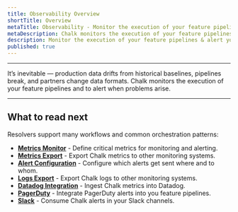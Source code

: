 ```yaml
---
title: Observability Overview
shortTitle: Overview
metaTitle: Observability - Monitor the execution of your feature pipelines
metaDescription: Chalk monitors the execution of your feature pipelines and is able to alert you when problems arise.
description: Monitor the execution of your feature pipelines & alert you when problems arise.
published: true
---
```


---

It’s inevitable — production data drifts from historical baselines,
pipelines break, and partners change data formats. Chalk monitors
the execution of your feature pipelines and to alert when problems
arise.

---

## What to read next

Resolvers support many workflows and common orchestration patterns:

- **[Metrics Monitor](/docs/metricmonitor)** -
  Define critical metrics for monitoring and alerting.
- **[Metrics Export](/docs/metricexport)** -
  Export Chalk metrics to other monitoring systems.
- **[Alert Configuration](/docs/alertconfig)** -
  Configure which alerts get sent where and to whom.
- **[Logs Export](/docs/logexport)** -
  Export Chalk logs to other monitoring systems.
- **[Datadog Integration](/docs/datadog)** -
  Ingest Chalk metrics into Datadog.
- **[PagerDuty](/docs/pagerduty)** -
  Integrate PagerDuty alerts into you feature pipelines.
- **[Slack](/docs/slack)** -
  Consume Chalk alerts in your Slack channels.
